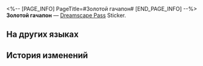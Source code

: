 <%-- [PAGE_INFO]
PageTitle=#Золотой гачапон#
[END_PAGE_INFO] --%>
{{Предмет Инфобокс
|id          = 223201
|Изображение = Dreamscape Pass Sticker Золотой гачапон.png
|Тип         = Dreamscape Pass Sticker
|Тип2        = Веселье до смерти Stickers
|Инвентарь   = 
|Редкость    = 4
|Эффект      = 
|Описание    = Пронумерованные наклейки, используемые для украшения дневника сновидений. Бывают самыми разными.
|Источник1   = [[Посетите огромный золотой гачапон]]
}}
{{Описание|Тот, кто способен достать приз, много достиг в своей жизни.}}
'''Золотой гачапон''' — [[Dreamscape Pass]] Sticker.

==На других языках==
{{На других языках
|en   = Golden Capsule Machine
|zhs  = 黄金扭蛋机
|zht  = 黃金扭蛋機
|ja   = 黄金ガチャマシン
|ko   = 황금 뽑기 기계
|es   = Máquina de bolas doradas
|fr   = Distributeur de capsule d'or
|ru   = Золотой гачапон
|th   = ตู้กาชาประกายทอง
|vi   = Máy Quay Trứng Vàng
|de   = Goldener Gacha-Automat
|id   = Mesin Kapsul Emas
|pt   = Máquina de Cápsulas Dourada
}}

==История изменений==
{{История изменений|3.5}}